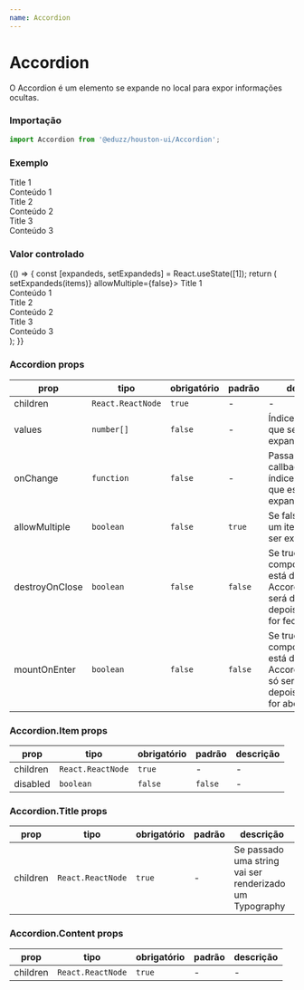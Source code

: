 ```yaml
---
name: Accordion
---
```




# Accordion

O Accordion é um elemento se expande no local para expor informações ocultas.

### Importação

```js
import Accordion from '@eduzz/houston-ui/Accordion';
```

### Exemplo

<Playground>
  <Accordion>
    <Accordion.Item>
      <Accordion.Title>Title 1</Accordion.Title>
      <Accordion.Content>
        <div>Conteúdo 1</div>
      </Accordion.Content>
    </Accordion.Item>
    <Accordion.Item>
      <Accordion.Title>Title 2</Accordion.Title>
      <Accordion.Content>
        <div>Conteúdo 2</div>
      </Accordion.Content>
    </Accordion.Item>
    <Accordion.Item>
      <Accordion.Title>Title 3</Accordion.Title>
      <Accordion.Content>
        <div>Conteúdo 3</div>
      </Accordion.Content>
    </Accordion.Item>
  </Accordion>
</Playground>

### Valor controlado

<Playground>
  {() => {
    const [expandeds, setExpandeds] = React.useState([1]);
    return (
      <Accordion values={expandeds} onChange={items => setExpandeds(items)} allowMultiple={false}>
        <Accordion.Item>
          <Accordion.Title>Title 1</Accordion.Title>
          <Accordion.Content>
            <div>Conteúdo 1</div>
          </Accordion.Content>
        </Accordion.Item>
        <Accordion.Item>
          <Accordion.Title>Title 2</Accordion.Title>
          <Accordion.Content>
            <div>Conteúdo 2</div>
          </Accordion.Content>
        </Accordion.Item>
        <Accordion.Item disabled>
          <Accordion.Title>Title 3</Accordion.Title>
          <Accordion.Content>
            <div>Conteúdo 3</div>
          </Accordion.Content>
        </Accordion.Item>
      </Accordion>
    );
  }}
</Playground>

### Accordion props

| prop           | tipo              | obrigatório | padrão  | descrição                                                                                               |
| -------------- | ----------------- | ----------- | ------- | ------------------------------------------------------------------------------------------------------- |
| children       | `React.ReactNode` | `true`      | -       | -                                                                                                       |
| values         | `number[]`        | `false`     | -       | Índices dos items que serão expandidos                                                                  |
| onChange       | `function`        | `false`     | -       | Passa pelo callback os índices dos items que estão expandidos                                           |
| allowMultiple  | `boolean`         | `false`     | `true`  | Se false apenas um item poderá ser expandido                                                            |
| destroyOnClose | `boolean`         | `false`     | `false` | Se true o componente que está dentro do Accordion.Content será desmontado depois que o item for fechado |
| mountOnEnter   | `boolean`         | `false`     | `false` | Se true o componente que está dentro do Accordion.Content só sera montado depois que o item for aberto  |

### Accordion.Item props

| prop     | tipo              | obrigatório | padrão  | descrição |
| -------- | ----------------- | ----------- | ------- | --------- |
| children | `React.ReactNode` | `true`      | -       | -         |
| disabled | `boolean`         | `false`     | `false` | -         |

### Accordion.Title props

| prop     | tipo              | obrigatório | padrão | descrição                                               |
| -------- | ----------------- | ----------- | ------ | ------------------------------------------------------- |
| children | `React.ReactNode` | `true`      | -      | Se passado uma string vai ser renderizado um Typography |

### Accordion.Content props

| prop     | tipo              | obrigatório | padrão | descrição |
| -------- | ----------------- | ----------- | ------ | --------- |
| children | `React.ReactNode` | `true`      | -      | -         |
